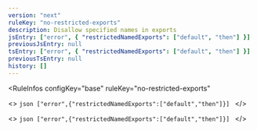 ```yaml
---
version: "next"
ruleKey: "no-restricted-exports"
description: Disallow specified names in exports
jsEntry: ["error", { "restrictedNamedExports": ["default", "then"] }]
previousJsEntry: null
tsEntry: ["error", { "restrictedNamedExports": ["default", "then"] }]
previousTsEntry: null
history: []
---
```


<RuleInfos 
  configKey="base" 
  ruleKey="no-restricted-exports" 
>
  <>
    ```json
    ["error",{"restrictedNamedExports":["default","then"]}]
    ```
  </>

  <>
    ```json
    ["error",{"restrictedNamedExports":["default","then"]}]
    ```
  </>
</RuleInfos>
